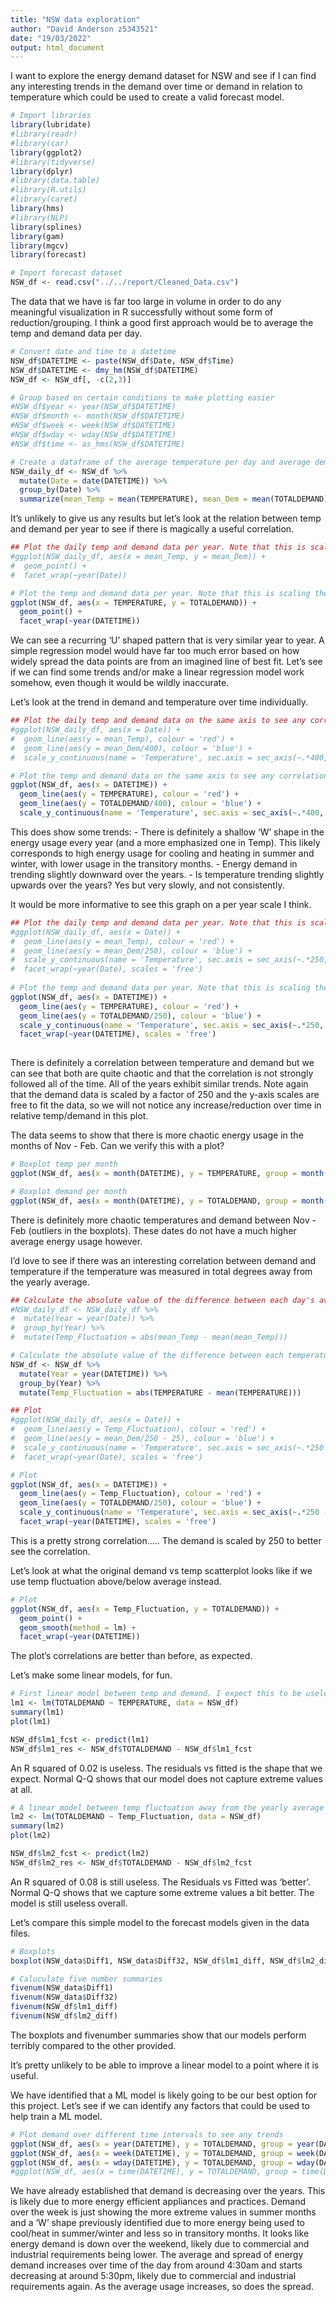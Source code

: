 ```yaml
---
title: "NSW data exploration"
author: "David Anderson z5343521"
date: "19/03/2022"
output: html_document
---
```


I want to explore the energy demand dataset for NSW and see if I can find any interesting trends in the demand over time or demand in relation to temperature which could be used to create a valid forecast model.

```r
# Import libraries
library(lubridate)
#library(readr)
#library(car)
library(ggplot2)
#library(tidyverse)
library(dplyr)
#library(data.table)
#library(R.utils)
#library(caret)
library(hms)
#library(NLP)
library(splines)
library(gam)
library(mgcv)
library(forecast)

# Import forecast dataset
NSW_df <- read.csv("../../report/Cleaned_Data.csv")
```

The data that we have is far too large in volume in order to do any meaningful visualization in R successfully without some form of reduction/grouping.
I think a good first approach would be to average the temp and demand data per day.

```r
# Convert date and time to a datetime
NSW_df$DATETIME <- paste(NSW_df$Date, NSW_df$Time)
NSW_df$DATETIME <- dmy_hm(NSW_df$DATETIME)
NSW_df <- NSW_df[, -c(2,3)]

# Group based on certain conditions to make plotting easier
#NSW_df$year <- year(NSW_df$DATETIME)
#NSW_df$month <- month(NSW_df$DATETIME)
#NSW_df$week <- week(NSW_df$DATETIME)
#NSW_df$wday <- wday(NSW_df$DATETIME)
#NSW_df$time <- as_hms(NSW_df$DATETIME)

# Create a dataframe of the average temperature per day and average demand per day
NSW_daily_df <- NSW_df %>%
  mutate(Date = date(DATETIME)) %>%
  group_by(Date) %>%
  summarize(mean_Temp = mean(TEMPERATURE), mean_Dem = mean(TOTALDEMAND))
```

It's unlikely to give us any results but let's look at the relation between temp and demand per year to see if there is magically a useful correlation.

```r
## Plot the daily temp and demand data per year. Note that this is scaling the demand data by a factor of 300
#ggplot(NSW_daily_df, aes(x = mean_Temp, y = mean_Dem)) +
#  geom_point() +
#  facet_wrap(~year(Date))

# Plot the temp and demand data per year. Note that this is scaling the demand data by a factor of 300
ggplot(NSW_df, aes(x = TEMPERATURE, y = TOTALDEMAND)) +
  geom_point() +
  facet_wrap(~year(DATETIME))
```


We can see a recurring 'U' shaped pattern that is very similar year to year. A simple regression model would have far too much error based on how widely spread the data points are from an imagined line of best fit.
Let's see if we can find some trends and/or make a linear regression model work somehow, even though it would be wildly inaccurate.

Let's look at the trend in demand and temperature over time individually.

```r
## Plot the daily temp and demand data on the same axis to see any correlation.
#ggplot(NSW_daily_df, aes(x = Date)) +
#  geom_line(aes(y = mean_Temp), colour = 'red') + 
#  geom_line(aes(y = mean_Dem/400), colour = 'blue') +
#  scale_y_continuous(name = 'Temperature', sec.axis = sec_axis(~.*400, name = 'Demand'))

# Plot the temp and demand data on the same axis to see any correlation.
ggplot(NSW_df, aes(x = DATETIME)) +
  geom_line(aes(y = TEMPERATURE), colour = 'red') + 
  geom_line(aes(y = TOTALDEMAND/400), colour = 'blue') +
  scale_y_continuous(name = 'Temperature', sec.axis = sec_axis(~.*400, name = 'Demand'))

```


This does show some trends:
      - There is definitely a shallow 'W' shape in the energy usage every year (and a more emphasized one in Temp). This likely corresponds to high energy usage for cooling and heating in summer and winter, with lower usage in the transitory months.
      - Energy demand in trending slightly downward over the years.
      - Is temperature trending slightly upwards over the years? Yes but very slowly, and not consistently.

It would be more informative to see this graph on a per year scale I think.

```r
## Plot the daily temp and demand data per year. Note that this is scaling the demand data by a factor of 300
#ggplot(NSW_daily_df, aes(x = Date)) +
#  geom_line(aes(y = mean_Temp), colour = 'red') + 
#  geom_line(aes(y = mean_Dem/250), colour = 'blue') +
#  scale_y_continuous(name = 'Temperature', sec.axis = sec_axis(~.*250, name = 'Demand')) +
#  facet_wrap(~year(Date), scales = 'free')
  
# Plot the temp and demand data per year. Note that this is scaling the demand data by a factor of 300
ggplot(NSW_df, aes(x = DATETIME)) +
  geom_line(aes(y = TEMPERATURE), colour = 'red') + 
  geom_line(aes(y = TOTALDEMAND/250), colour = 'blue') +
  scale_y_continuous(name = 'Temperature', sec.axis = sec_axis(~.*250, name = 'Demand')) +
  facet_wrap(~year(DATETIME), scales = 'free')
  
```

There is definitely a correlation between temperature and demand but we can see that both are quite chaotic and that the correlation is not strongly followed all of the time.
All of the years exhibit similar trends. Note again that the demand data is scaled by a factor of 250 and the y-axis scales are free to fit the data, so we will not notice any increase/reduction over time in relative temp/demand in this plot.

The data seems to show that there is more chaotic energy usage in the months of Nov - Feb. Can we verify this with a plot?

```r
# Boxplot temp per month
ggplot(NSW_df, aes(x = month(DATETIME), y = TEMPERATURE, group = month(DATETIME))) + geom_boxplot() + xlim(0, 13)

# Boxplot demand per month
ggplot(NSW_df, aes(x = month(DATETIME), y = TOTALDEMAND, group = month(DATETIME))) + geom_boxplot() + xlim(0, 13)

```

There is definitely more chaotic temperatures and demand between Nov - Feb (outliers in the boxplots). These dates do not have a much higher average energy usage however.

I'd love to see if there was an interesting correlation between demand and temperature if the temperature was measured in total degrees away from the yearly average.

```r
## Calculate the absolute value of the difference between each day's average temperature and the average temperature for that year.
#NSW_daily_df <- NSW_daily_df %>%
#  mutate(Year = year(Date)) %>%
#  group_by(Year) %>%
#  mutate(Temp_Fluctuation = abs(mean_Temp - mean(mean_Temp)))

# Calculate the absolute value of the difference between each temperature and the average temperature for that year.
NSW_df <- NSW_df %>%
  mutate(Year = year(DATETIME)) %>%
  group_by(Year) %>%
  mutate(Temp_Fluctuation = abs(TEMPERATURE - mean(TEMPERATURE)))

## Plot
#ggplot(NSW_daily_df, aes(x = Date)) +
#  geom_line(aes(y = Temp_Fluctuation), colour = 'red') + 
#  geom_line(aes(y = mean_Dem/250 - 25), colour = 'blue') +
#  scale_y_continuous(name = 'Temperature', sec.axis = sec_axis(~.*250 - 25, name = 'Demand')) +
#  facet_wrap(~year(Date), scales = 'free')

# Plot
ggplot(NSW_df, aes(x = DATETIME)) +
  geom_line(aes(y = Temp_Fluctuation), colour = 'red') + 
  geom_line(aes(y = TOTALDEMAND/250), colour = 'blue') +
  scale_y_continuous(name = 'Temperature', sec.axis = sec_axis(~.*250 - 25, name = 'Demand')) +
  facet_wrap(~year(DATETIME), scales = 'free')
```


This is a pretty strong correlation..... The demand is scaled by 250 to better see the correlation.

Let's look at what the original demand vs temp scatterplot looks like if we use temp fluctuation above/below average instead.

```r
# Plot
ggplot(NSW_df, aes(x = Temp_Fluctuation, y = TOTALDEMAND)) +
  geom_point() +
  geom_smooth(method = lm) +
  facet_wrap(~year(DATETIME))
```

The plot's correlations are better than before, as expected. 

Let's make some linear models, for fun.

```r
# First linear model between temp and demand. I expect this to be useless
lm1 <- lm(TOTALDEMAND ~ TEMPERATURE, data = NSW_df)
summary(lm1)
plot(lm1)

NSW_df$lm1_fcst <- predict(lm1)
NSW_df$lm1_res <- NSW_df$TOTALDEMAND - NSW_df$lm1_fcst
```

An R squared of 0.02 is useless. The residuals vs fitted is the shape that we expect. Normal Q-Q shows that our model does not capture extreme values at all.

```r
# A linear model between temp fluctuation away from the yearly average will likely fix the Residuals vs fitted graph
lm2 <- lm(TOTALDEMAND ~ Temp_Fluctuation, data = NSW_df)
summary(lm2)
plot(lm2)

NSW_df$lm2_fcst <- predict(lm2)
NSW_df$lm2_res <- NSW_df$TOTALDEMAND - NSW_df$lm2_fcst
```

An R squared of 0.08 is still useless. The Residuals vs Fitted was 'better'. Normal Q-Q shows that we capture some extreme values a bit better. The model is still useless overall.

Let's compare this simple model to the forecast models given in the data files.

```r
# Boxplots
boxplot(NSW_data$Diff1, NSW_data$Diff32, NSW_df$lm1_diff, NSW_df$lm2_diff)

# Caluculate five number summaries
fivenum(NSW_data$Diff1)
fivenum(NSW_data$Diff32)
fivenum(NSW_df$lm1_diff)
fivenum(NSW_df$lm2_diff)
```

The boxplots and fivenumber summaries show that our models perform terribly compared to the other provided.

It's pretty unlikely to be able to improve a linear model to a point where it is useful.

We have identified that a ML model is likely going to be our best option for this project. 
Let's see if we can identify any factors that could be used to help train a ML model.

```r
# Plot demand over different time intervals to see any trends
ggplot(NSW_df, aes(x = year(DATETIME), y = TOTALDEMAND, group = year(DATETIME))) + geom_boxplot()
ggplot(NSW_df, aes(x = week(DATETIME), y = TOTALDEMAND, group = week(DATETIME))) + geom_boxplot()
ggplot(NSW_df, aes(x = wday(DATETIME), y = TOTALDEMAND, group = wday(DATETIME))) + geom_boxplot()
#ggplot(NSW_df, aes(x = time(DATETIME), y = TOTALDEMAND, group = time(DATETIME))) + geom_boxplot()

```

We have already established that demand is decreasing over the years. This is likely due to more energy efficient appliances and practices.
Demand over the week is just showing the more extreme values in summer months and a 'W' shape previously identified due to more energy being used to cool/heat in summer/winter and less so in transitory months.
It looks like energy demand is down over the weekend, likely due to commercial and industrial requirements being lower.
The average and spread of energy demand increases over time of the day from around 4:30am and starts decreasing at around 5:30pm, likely due to commercial and industrial requirements again. As the average usage increases, so does the spread.


